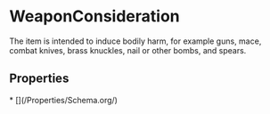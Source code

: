 
# WeaponConsideration

The item is intended to induce bodily harm, for example guns, mace, combat knives, brass knuckles, nail or other bombs, and spears.

## Properties

<Grid>
* [](/Properties/Schema.org/)

</Grid>

